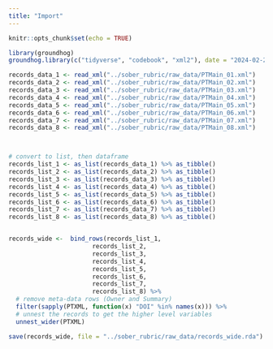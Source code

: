 ```yaml
---
title: "Import"
---
```


```r
knitr::opts_chunk$set(echo = TRUE)

library(groundhog)
groundhog.library(c("tidyverse", "codebook", "xml2"), date = "2024-02-24")
```


```r
records_data_1 <- read_xml("../sober_rubric/raw_data/PTMain_01.xml")
records_data_2 <- read_xml("../sober_rubric/raw_data/PTMain_02.xml")
records_data_3 <- read_xml("../sober_rubric/raw_data/PTMain_03.xml")
records_data_4 <- read_xml("../sober_rubric/raw_data/PTMain_04.xml")
records_data_5 <- read_xml("../sober_rubric/raw_data/PTMain_05.xml")
records_data_6 <- read_xml("../sober_rubric/raw_data/PTMain_06.xml")
records_data_7 <- read_xml("../sober_rubric/raw_data/PTMain_07.xml")
records_data_8 <- read_xml("../sober_rubric/raw_data/PTMain_08.xml")



# convert to list, then dataframe
records_list_1 <- as_list(records_data_1) %>% as_tibble()
records_list_2 <- as_list(records_data_2) %>% as_tibble()
records_list_3 <- as_list(records_data_3) %>% as_tibble()
records_list_4 <- as_list(records_data_4) %>% as_tibble()
records_list_5 <- as_list(records_data_5) %>% as_tibble()
records_list_6 <- as_list(records_data_6) %>% as_tibble()
records_list_7 <- as_list(records_data_7) %>% as_tibble()
records_list_8 <- as_list(records_data_8) %>% as_tibble()


records_wide <-  bind_rows(records_list_1,
                       records_list_2,
                       records_list_3,
                       records_list_4,
                       records_list_5,
                       records_list_6,
                       records_list_7,
                       records_list_8) %>% 
  # remove meta-data rows (Owner and Summary)
  filter(sapply(PTXML, function(x) "DOI" %in% names(x))) %>% 
  # unnest the records to get the higher level variables
  unnest_wider(PTXML)

save(records_wide, file = "../sober_rubric/raw_data/records_wide.rda")
```
